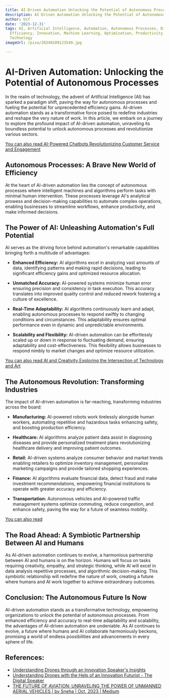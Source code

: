 ```yaml
---
title: AI-Driven Automation Unlocking the Potential of Autonomous Processes
description: AI-Driven Automation Unlocking the Potential of Autonomous Processes
author: Usf
date: '2023-12-31'
tags: AI, Artificial Intelligence, Automation, Autonomous Processes, Digital Transformation,
  Efficiency, Innovation, Machine Learning, Optimization, Productivity, Robotics,
  Technology
imageUrl: /pixa/20240109123549.jpg

---
```

# AI-Driven Automation: Unlocking the Potential of Autonomous Processes

In the realm of technology, the  advent of Artificial Intelligence (AI) has sparked a paradigm shift, paving the way for autonomous processes and fueling the potential for  unprecedented efficiency gains. AI-driven  automation stands as a transformative force poised to redefine industries and reshape the very nature  of  work. In  this  article, we embark on a journey to explore the profound impact of AI-driven automation, unraveling its  boundless potential to unlock  autonomous processes  and revolutionize various sectors.

[You can also read AI-Powered Chatbots Revolutionizing Customer  Service and Engagement](AI-Powered%20Chatbots%20Revolutionizing%20Customer%20Service%20and%20Engagement)


## Autonomous Processes: A  Brave New World  of Efficiency

At the heart of  AI-driven automation lies  the concept of autonomous processes where intelligent machines and algorithms perform tasks with minimal human intervention. These processes leverage AI's  analytical prowess and decision-making capabilities to automate complex operations, enabling businesses to streamline workflows, enhance productivity, and make  informed decisions.

##  The Power of AI: Unleashing Automation's Full Potential

AI serves as the driving force  behind  automation's remarkable capabilities  bringing forth a multitude of advantages:

- **Enhanced Efficiency:** AI algorithms excel in analyzing vast amounts of data, identifying patterns and making rapid  decisions, leading to significant  efficiency gains and optimized resource allocation.


- **Unmatched Accuracy:** AI-powered systems minimize human error ensuring precision and consistency in task execution. This accuracy translates into improved quality control and reduced rework fostering a culture of  excellence.


- **Real-Time Adaptability:** AI algorithms continuously learn  and adapt, enabling autonomous processes to respond swiftly to changing conditions and circumstances. This adaptability ensures  optimal  performance even in dynamic and unpredictable environments.


- **Scalability  and Flexibility:** AI-driven automation  can be effortlessly scaled up or down in response to fluctuating demand, ensuring adaptability and cost-effectiveness. This flexibility allows businesses to respond nimbly to market changes and optimize resource  utilization.

[You can also read AI and Creativity Exploring the Intersection of Technology and Art](AI%20and%20Creativity%20Exploring%20the%20Intersection%20of%20Technology%20and%20Art)


##  The Autonomous Revolution: Transforming Industries

The impact of AI-driven automation is far-reaching, transforming industries across the board:

- **Manufacturing:** AI-powered robots work tirelessly alongside human workers, automating repetitive and hazardous tasks enhancing safety, and boosting  production efficiency.


- **Healthcare:** AI algorithms analyze  patient data assist in diagnosing diseases and provide  personalized treatment plans  revolutionizing healthcare delivery and improving patient outcomes.


- **Retail:** AI-driven systems analyze consumer behavior and market trends enabling  retailers to optimize inventory management, personalize marketing campaigns and provide tailored shopping experiences.


- **Finance:** AI  algorithms evaluate financial data, detect fraud  and  make investment recommendations, empowering financial institutions  to operate with greater accuracy and efficiency.


-  **Transportation:** Autonomous vehicles and AI-powered traffic management systems optimize commuting,  reduce congestion, and enhance safety, paving the  way for a future of seamless mobility.

[You can also read ]()


## The Road Ahead: A Symbiotic Partnership Between AI and Humans

As AI-driven automation continues to  evolve, a harmonious  partnership between AI and humans is on the horizon. Humans will focus on tasks requiring creativity, empathy, and strategic thinking, while AI  will excel in data analysis repetitive processes, and algorithmic decision-making. This symbiotic  relationship will redefine the nature of work, creating a future where humans and AI work together to achieve extraordinary outcomes.

## Conclusion:  The Autonomous Future Is  Now

AI-driven automation stands as a  transformative technology, empowering organizations to unlock the  potential of autonomous processes. From enhanced efficiency  and accuracy to real-time adaptability  and scalability, the advantages of AI-driven automation are undeniable. As AI continues to evolve,  a future where humans  and AI  collaborate harmoniously beckons, promising a world of endless possibilities and advancements in every sphere of life.

## References:
- [Understanding Drones through an Innovation Speaker's Insights](https://www.thedigitalspeaker.com/understanding-drones-innovation-speaker-insights/)
- [Understanding Drones with the Help of an Innovation Futurist - The Digital Speaker](https://www.thedigitalspeaker.com/understanding-drones-help-innovation-futurist/)
- [THE FUTURE OF AVIATION: UNRAVELING THE POWER OF UNMANNED AERIAL VEHICLES | by Sneha | Oct, 2023 | Medium](https://medium.com/@tanushreechakraborty127/the-future-of-aviation-unraveling-the-power-of-unmanned-aerial-vehicles-260f3d7d9863)
